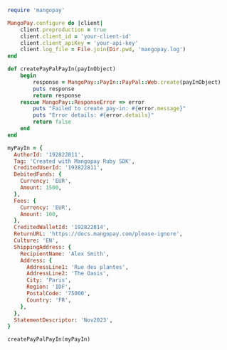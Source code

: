   
```ruby Ruby  
require 'mangopay'

MangoPay.configure do |client|
    client.preproduction = true
    client.client_id = 'your-client-id'
    client.client_apiKey = 'your-api-key'
    client.log_file = File.join(Dir.pwd, 'mangopay.log')
end

def createPayPalPayIn(payInObject)
    begin
        response = MangoPay::PayIn::PayPal::Web.create(payInObject)
        puts response
        return response
    rescue MangoPay::ResponseError => error
        puts "Failed to create pay-in: #{error.message}"
        puts "Error details: #{error.details}"
        return false
    end
end

myPayIn = {
  AuthorId: '192822811',
  Tag: 'Created with Mangopay Ruby SDK',
  CreditedUserId: '192822811',
  DebitedFunds: {
    Currency: 'EUR',
    Amount: 1500,
  },
  Fees: {
    Currency: 'EUR',
    Amount: 100,
  },
  CreditedWalletId: '192822814',
  ReturnURL: 'https://docs.mangopay.com/please-ignore',
  Culture: 'EN',
  ShippingAddress: {
    RecipientName: 'Alex Smith',
    Address: {
      AddressLine1: 'Rue des plantes',
      AddressLine2: 'The Oasis',
      City: 'Paris',
      Region: 'IDF',
      PostalCode: '75000',
      Country: 'FR',
    },
  },
  StatementDescriptor: 'Nov2023',
}

createPayPalPayIn(myPayIn)  
```